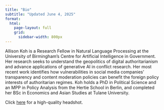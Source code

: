 ```yaml
---
title: "Bio" 
subtitle: "Updated June 4, 2025"
format: 
  html: 
    page-layout: full
    grid: 
      sidebar-width: 800px
---
```


Allison Koh is a Research Fellow in Natural Language Processing at the University of Birmingham’s Centre for Artificial Intelligence in Government. Her research seeks to understand the geopolitics of digital authoritarianism and advance applications of generative AI in conflict research. Her most recent work identifies how vulnerabilities in social media companies' transparency and content moderation policies can benefit the foreign policy interests of authoritarian regimes. Koh holds a PhD in Political Science and an MPP in Policy Analysis from the Hertie School in Berlin, and completed her BSc in Economics and Asian Studies at Tulane University.

Click [here](img/allisonkoh.png) for a high-quality headshot.   

<!-- <a href="files/Koh_CV.pdf" target="_new">Download my CV (PDF)</a> -->